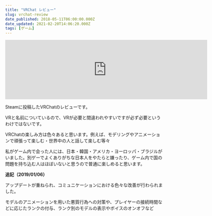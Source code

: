 ```yaml
---
title: "VRChat レビュー"
slug: vrchat-review
date_published: 2018-05-11T06:00:00.000Z
date_updated: 2021-02-20T14:06:20.000Z
tags: [ゲーム]
---
```


<iframe src="https://store.steampowered.com/widget/543900/" frameborder="0" width="646" height="190"></iframe>

Steamに投稿したVRChatのレビューです。

VRと名前についているので、VRが必要と間違われやすいですが必ず必要というわけではないです。

VRChatの楽しみ方は色々あると思います。例えば、モデリングやアニメーションで頑張って楽しむ・世界中の人と話して楽しむ等々

私がゲーム内で会った人には、日本・韓国・アメリカ・ヨーロッパ・ブラジルがいました。別ゲーでよくありがちな日本人をやたらと嫌ったり、ゲーム内で国の問題を持ち込む人はほぼいないと思うので普通に楽しめると思います。

**追記（2019/01/06）**

アップデートが重ねられ、コミュニケーションにおける色々な改善が行わられました。

モデルのアニメーションを用いた悪質行為への対策や、プレイヤーの接続時間などに応じたランクの付与、ランク別のモデルの表示やボイスのオンオフなど
